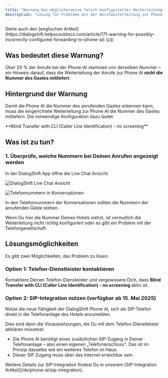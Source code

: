 ```yaml
---
title: "Warnung bei möglicherweise falsch konfigurierter Weiterleitung zur Phone AI"
description: "Lösung für Probleme mit der Anrufweiterleitung zur Phone AI, wenn Gastnummern nicht korrekt übertragen werden"
---
```


<Info>
Siehe auch den [englischen Artikel](https://dialogshift.helpscoutdocs.com/article/171-warning-for-possibly-incorrectly-configured-forwarding-to-phone-ai) 🇬🇧
</Info>

## Was bedeutet diese Warnung?

Über 20 % der Anrufe bei der Phone-AI stammen von derselben Nummer – ein Hinweis darauf, dass die Weiterleitung der Anrufe zur Phone AI **nicht die Nummer des Gastes mitliefert**.

## Hintergrund der Warnung

Damit die Phone AI die Nummer des anrufenden Gastes erkennen kann, muss die eingerichtete Weiterleitung zur Phone AI die Nummer des Gastes mitliefern. Die notwendige Konfiguration dazu lautet: 

<Note>
**Blind Transfer with CLI (Caller Line Identification) - no screening**
</Note>

## Was ist zu tun?

### 1. Überprüfe, welche Nummern bei Deinen Anrufen angezeigt werden

In der DialogShift App öffne die Live Chat Ansicht:

![DialogShift Live Chat Ansicht](https://s3.amazonaws.com/helpscout.net/docs/assets/60c74eabb899954cddd470ce/images/681bc2ca44b3a84c1aacd8db/file-uHdr8yVZvd.png)

![Telefonnummern in Konversationen](https://s3.amazonaws.com/helpscout.net/docs/assets/60c74eabb899954cddd470ce/images/681c4c686e5d0e3e66f7bd01/file-ydB1rwS6pE.gif)

In den Telefonnummern der Konversationen sollten die Nummern der anrufenden Gäste stehen.

<Warning>
Wenn Du hier die Nummer Deines Hotels siehst, ist vermutlich die Weiterleitung nicht richtig konfiguriert oder es gibt ein Problem mit der Telefongesellschaft.
</Warning>

## Lösungsmöglichkeiten

Es gibt zwei Möglichkeiten, das Problem zu lösen:

### Option 1: Telefon-Dienstleister kontaktieren

Kontaktiere Deinen Telefon-Diensteister und vergewissere Dich, dass **Blind Transfer with CLI (Caller Line Identification) - no screening** aktiv ist.

### Option 2: SIP-Integration nutzen (verfügbar ab 15. Mai 2025)

Nutze die neue Fähigkeit der DialogShift Phone AI, sich als SIP-Telefon direkt in die Telefonanlage des Hotels anzumelden.

Dies sind dann die Voraussetzungen, die Du mit dem Telefon-Dienstleister abklären müsstest:

- Die Phone AI benötigt einen zusätzlichen SIP-Zugang in Deiner Telefonanlage – also einen eigenen „Telefonanschluss". Das ist im Prinzip dasselbe wie ein weiteres Telefon im Haus.
- Dieser SIP Zugang muss über das Internet erreichbar sein

<Info>
Weitere Details zur SIP-Integration findest Du in unserem [SIP-Integration Artikel](/de/phone-ai/sip-integration).
</Info> 